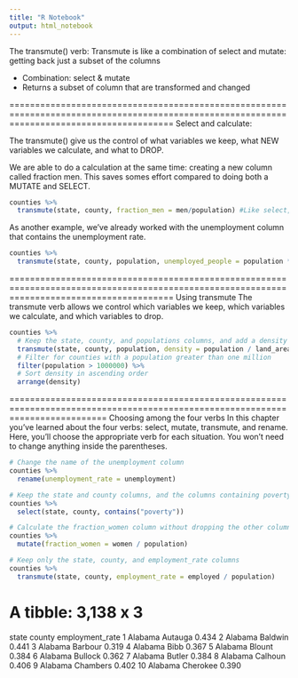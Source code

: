 ```yaml
---
title: "R Notebook"
output: html_notebook
---
```


The transmute() verb:
Transmute is like a combination of select and mutate: getting back just a subset of the columns

- Combination: select & mutate
- Returns a subset of column that are transformed and changed

============================================================================================================================================
Select and calculate:

The transmute() give us the control of what variables we keep,  what NEW variables we calculate, and what to DROP.

We are able to do a calculation at the same time: creating a new column called fraction men. 
This saves somes effort compared to doing both a MUTATE and SELECT.
```r
counties %>%
  transmute(state, county, fraction_men = men/population) #Like select, we've dropped all other column and only kept these three. 
```

As another example, we've already worked with the unemployment column that contains the unemployment rate. 
```r
counties %>%
  transmute(state, county, population, unemployed_people = population * unemployment / 100)
```
============================================================================================================================================
Using transmute
The transmute verb allows we control which variables we keep, which variables we calculate, and which variables to drop.
```r
counties %>%
  # Keep the state, county, and populations columns, and add a density column
  transmute(state, county, population, density = population / land_area) %>%
  # Filter for counties with a population greater than one million 
  filter(population > 1000000) %>%
  # Sort density in ascending order 
  arrange(density)
```
===============================================================================================================================
Choosing among the four verbs
In this chapter you've learned about the four verbs: select, mutate, transmute, and rename. Here, you'll choose the appropriate verb for each situation. You won't need to change anything inside the parentheses.

```r
# Change the name of the unemployment column
counties %>%
  rename(unemployment_rate = unemployment)

# Keep the state and county columns, and the columns containing poverty
counties %>%
  select(state, county, contains("poverty"))

# Calculate the fraction_women column without dropping the other columns
counties %>%
  mutate(fraction_women = women / population)

# Keep only the state, county, and employment_rate columns
counties %>%
  transmute(state, county, employment_rate = employed / population)
```
# A tibble: 3,138 x 3
   state   county   employment_rate
   <chr>   <chr>              <dbl>
 1 Alabama Autauga            0.434
 2 Alabama Baldwin            0.441
 3 Alabama Barbour            0.319
 4 Alabama Bibb               0.367
 5 Alabama Blount             0.384
 6 Alabama Bullock            0.362
 7 Alabama Butler             0.384
 8 Alabama Calhoun            0.406
 9 Alabama Chambers           0.402
10 Alabama Cherokee           0.390